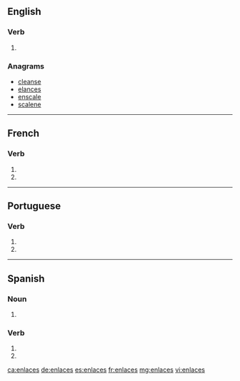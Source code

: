 {{also|enlacés}}
==English==

===Verb===
{{head|en|verb form}}

# {{en-third-person singular of|enlace}}

===Anagrams===
* [[cleanse#English|cleanse]]
* [[elances#English|elances]]
* [[enscale#English|enscale]]
* [[scalene#English|scalene]]

----

==French==

===Verb===
{{fr-verb-form}}

# {{conjugation of|enlacer||2|s|pres|indc|lang=fr}}
# {{conjugation of|enlacer||2|s|pres|subj|lang=fr}}

----

==Portuguese==

===Verb===
{{pt-verb-form}}

# {{conjugation of|enlaçar||2|s|pres|subj|lang=pt}}
# {{conjugation of|enlaçar||2|s|negative|impr|lang=pt}}

----

==Spanish==

===Noun===
{{head|es|noun form|g=m-p}}

# {{plural of|enlace|lang=es}}

===Verb===
{{es-verb-form|enlazar}}

# {{es-verb form of|ending=ar|mood=imperative|sense=negative|pers=2|formal=no|number=singular|enlazar}}
# {{es-verb form of|ending=ar|mood=subjunctive|tense=present|pers=2|formal=no|number=singular|enlazar}}

[[ca:enlaces]]
[[de:enlaces]]
[[es:enlaces]]
[[fr:enlaces]]
[[mg:enlaces]]
[[vi:enlaces]]